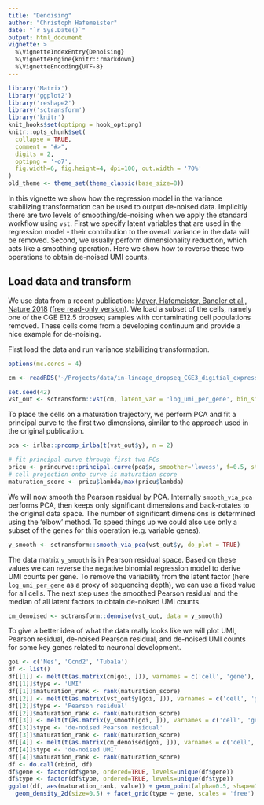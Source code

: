 ```yaml
---
title: "Denoising"
author: "Christoph Hafemeister"
date: "`r Sys.Date()`"
output: html_document
vignette: >
  %\VignetteIndexEntry{Denoising}
  %\VignetteEngine{knitr::rmarkdown}
  %\VignetteEncoding{UTF-8}
---
```


```r
library('Matrix')
library('ggplot2')
library('reshape2')
library('sctransform')
library('knitr')
knit_hooks$set(optipng = hook_optipng)
knitr::opts_chunk$set(
  collapse = TRUE,
  comment = "#>",
  digits = 2,
  optipng = '-o7',
  fig.width=6, fig.height=4, dpi=100, out.width = '70%'
)
old_theme <- theme_set(theme_classic(base_size=8))
```

In this vignette we show how the regression model in the variance stabilizing transformation can be used to output de-noised data. Implicitly there are two levels of smoothing/de-noising when we apply the standard workflow using `vst`. First we specify latent variables that are used in the regression model - their contribution to the overall variance in the data will be removed. Second, we usually perform dimensionality reduction, which acts like a smoothing operation. Here we show how to reverse these two operations to obtain de-noised UMI counts.

## Load data and transform
We use data from a recent publication: [Mayer, Hafemeister, Bandler et al., Nature 2018](https://dx.doi.org/10.1038/nature25999) [(free read-only version)](http://rdcu.be/JA5l). We load a subset of the cells, namely one of the CGE E12.5 dropseq samples with contaminating cell populations removed. These cells come from a developing continuum and provide a nice example for de-noising.

First load the data and run variance stabilizing transformation.
```r
options(mc.cores = 4)

cm <- readRDS('~/Projects/data/in-lineage_dropseq_CGE3_digitial_expression.Rds')

set.seed(42)
vst_out <- sctransform::vst(cm, latent_var = 'log_umi_per_gene', bin_size = 128, return_cell_attr = TRUE, show_progress = FALSE)
```

To place the cells on a maturation trajectory, we perform PCA and fit a principal curve to the first two dimensions, similar to the approach used in the original publication.

```r
pca <- irlba::prcomp_irlba(t(vst_out$y), n = 2)

# fit principal curve through first two PCs
pricu <- princurve::principal.curve(pca$x, smoother='lowess', f=0.5, stretch=333)
# cell projection onto curve is maturation score
maturation_score <- pricu$lambda/max(pricu$lambda)
```

We will now smooth the Pearson residual by PCA. Internally `smooth_via_pca` performs PCA, then keeps only significant dimensions and back-rotates to the original data space. The number of significant dimensions is determined using the 'elbow' method. To speed things up we could also use only a subset of the genes for this operation (e.g. variable genes).

```r
y_smooth <- sctransform::smooth_via_pca(vst_out$y, do_plot = TRUE)
```

The data matrix `y_smooth` is in Pearson residual space. Based on these values we can reverse the negative binomial regression model to derive UMI counts per gene. To remove the variability from the latent factor (here `log_umi_per_gene` as a proxy of sequencing depth), we can use a fixed value for all cells. The next step uses the smoothed Pearson residual and the median of all latent factors to obtain de-noised UMI counts.

```r
cm_denoised <- sctransform::denoise(vst_out, data = y_smooth)
```

To give a better idea of what the data really looks like we will plot UMI, Pearson residual, de-noised Pearson residual, and de-noised UMI counts for some key genes related to neuronal development.

```r
goi <- c('Nes', 'Ccnd2', 'Tuba1a')
df <- list()
df[[1]] <- melt(t(as.matrix(cm[goi, ])), varnames = c('cell', 'gene'), value.name = 'value')
df[[1]]$type <- 'UMI'
df[[1]]$maturation_rank <- rank(maturation_score)
df[[2]] <- melt(t(as.matrix(vst_out$y[goi, ])), varnames = c('cell', 'gene'), value.name = 'value')
df[[2]]$type <- 'Pearson residual'
df[[2]]$maturation_rank <- rank(maturation_score)
df[[3]] <- melt(t(as.matrix(y_smooth[goi, ])), varnames = c('cell', 'gene'), value.name = 'value')
df[[3]]$type <- 'de-noised Pearson residual'
df[[3]]$maturation_rank <- rank(maturation_score)
df[[4]] <- melt(t(as.matrix(cm_denoised[goi, ])), varnames = c('cell', 'gene'), value.name = 'value')
df[[4]]$type <- 'de-noised UMI'
df[[4]]$maturation_rank <- rank(maturation_score)
df <- do.call(rbind, df)
df$gene <- factor(df$gene, ordered=TRUE, levels=unique(df$gene))
df$type <- factor(df$type, ordered=TRUE, levels=unique(df$type))
ggplot(df, aes(maturation_rank, value)) + geom_point(alpha=0.5, shape=16) + 
  geom_density_2d(size=0.5) + facet_grid(type ~ gene, scales = 'free')
```
